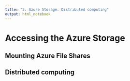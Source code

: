 ```yaml
---
title: "5. Azure Storage. Distributed computing"
output: html_notebook
---
```


# Accessing the Azure Storage

## Mounting Azure File Shares


## Distributed computing

